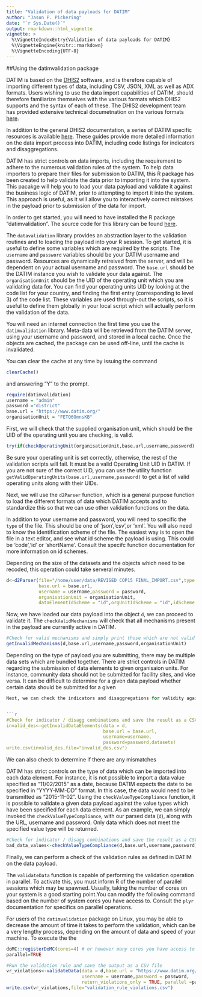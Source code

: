 ```yaml
---
title: "Validation of data payloads for DATIM"
author: "Jason P. Pickering"
date: "`r Sys.Date()`"
output: rmarkdown::html_vignette
vignette: >
  %\VignetteIndexEntry{Validation of data payloads for DATIM}
  %\VignetteEngine{knitr::rmarkdown}
  %\VignetteEncoding{UTF-8}
---
```



##Using the datimvalidation package

DATIM is based on the [DHIS2](https://dhis2.org/) software, and is therefore capable of importing different types of data, including
CSV, JSON, XML as well as ADX formats. Users wishing to use the data import capabilities of DATIM, should therefore familiarize themselves with 
the various formats which DHIS2 supports and the syntax of each of these. The DHIS2 development team has provided extensive technical
documetnation on the various formats [here](https://www.dhis2.org/doc/snapshot/en/developer/html/ch01s11.html). 

In addition to the general DHIS2 documentation, a series of DATIM specific resources is available [here](https://datim.zendesk.com/hc/en-us/sections/200413199-Data-Import-and-Exchange). These guides provide more detailed information on the data import process into DATIM, including code listings for indicators and disaggregations. 

DATIM has strict controls on data imports, including the requirement to adhere to the numerous validation rules of the system. To help
data importers to prepare their files for submission to DATIM, this R package has been created to help validate the data prior to importing
it into the system. This pacakge will help you to load your data payload and validate it against the business logic of DATIM, prior to 
attempting to import it into the system. This approach is useful, as it will allow you to interactively correct mistakes in the payload
prior to submission of the data for import. 

In order to get started, you will need to have installed the R package "datimvalidation". The source code for this library can be found [here](https://github.com/jason-p-pickering/datim-validation). 

The `datavalidation` library provides an abstraction layer to the validation routines and to loading the payload into your R session. To get started, 
it is useful to define some variables which are required by the scripts. The `username` and `password` variables should be your DATIM username and password. 
Resources are dynamically retreived from the server, and will be dependent on your actual username and password. The `base.url` should be the DATIM
instance you wish to validate your data against. The `organisationUnit` should be the UID of the operating unit which you are validating data for. 
You can find your operating units UID by looking at the code list for your country, and finding the first entry (corresponding to level 3) of the code list. These variables are used through-out the scripts, so it is useful to define them globally in your local script which will actually perform the validation of the data. 

You will need an internet connection the first time you use the `datimvalidation` library. Meta-data will be retrieved from the DATIM server, using
your username and password, and stored in a local cache. Once the objects are cached, the package can be used off-line, until the cache is invalidated. 

You can clear the cache at any time by issuing the command 
```r
clearCache()
```

and answering "Y" to the prompt.

```r
require(datimvalidation)
username = "admin"
password ="district"
base.url = "https://www.datim.org/"
organisationUnit = "FETQ6OmnsKB"
```

First, we will check that the supplied organisation unit, which should be the UID of the operating unit you are checking, is valid.

```r
try(if(checkOperatingUnit(organisationUnit,base.url,username,password) == FALSE ) stop("Not a valid operating unit") )
```

Be sure your operating unit is set correctly, otherwise, the rest of the validation scripts will fail. It must be a valid Operating Unit UID in DATIM. If you are not sure of the correct UID, you can use the utility function `getValidOperatingUnits(base.url,username,password)` to get a list of valid operating units along with their UIDs.

Next, we will use the `d2Parser` function, which is a general purpose function to load the different formats of data which 
DATIM accepts and to standardize this so that we can use other validation functions on the data. 

In addition to your username and password, you will need to specific the `type` of the file. This should be one of 'json','csv',or 'xml'. 
You will also need to know the identification scheme of the file. The easiest way is to open the file in a text editor, and see what id scheme
the payload is using. This could be 'code','id' or 'shortName'. Consult the specifc function documentation for more information on id schemes.

Depending on the size of the datasets and the objects which need to be recoded, this operation could take serveral minutes. 

```r
d<-d2Parser(file="/home/user/data/REVISED COP15 FINAL_IMPORT.csv",type = "csv",
            base.url = base.url,
            username = username,password = password,
            organisationUnit = organisationUnit,
            dataElementIdScheme = "id",orgUnitIdScheme = "id",idScheme = "id"  )
```

Now, we have loaded our data payload into the object `d`, we can proceed to validate it. The `checkValidMechanisms` will check that all mechanisms present in the payload are currently active in DATIM. 

```r
#Check for valid mechanisms and simply print those which are not valid
getInvalidMechanisms(d,base.url,username,password,organisationUnit)
```

Depending on the type of payload you are submitting, there may be multiple data sets which are bundled together. There are strict controls in DATIM regarding the submission of data elements to given organisaion units. For instance, community data should not be submitted for facility sites, and vice versa. It can be difficult to determine for a given data payload whether certain data should be submitted for a given 

```r



Next, we can check the indicators and disaggregations for validity against the current dataset form definitions. A data frame of indicator/disagg combinations will be returned. The 'dataset' paramater should be either the exact name of the dataset, or a grouping name like "MER Results" of 


```r
#Check for indicator / disagg combinations and save the result as a CSV file
invalid_des<-getInvalidDataElements(data = d,
                                    base.url = base.url,
                                    username=username,
                                    password=password,datasets)
write.csv(invalid_des,file="invalid_des.csv")
```

We can also check to determine if there are any mismatches 


DATIM has strict controls on the type of data which can be imported into each data element. For instance, it is not possible to import a data value specified as "11/02/2015" as a date, because DATIM expects the date to be specified in "YYYY-MM-DD" format. In this case, the data would need to be transmitted as "2015-11-02". Using the `checkValueTypeCompliance` function, it is possible to validate a given data payload against the value types which have been specified for each data element. As an example, we can simply invoked the `checkValueTypeCompliance`, with our parsed data (`d`), along with the URL, username and password. Only data which does not 
meet the specified value type will be returned.

```r
#Check for indicator / disagg combinations and save the result as a CSV file
bad_data_values<-checkValueTypeCompliance(d,base.url,username,password)
```


Finally, we can perform a check of the validation rules as defined in DATIM on the data payload.

The `validateData` function is capable of performing the validation operation in parallel. To activate this, you must inform R of the number of parallel
sessions which may be spawned. Usually, taking the number of cores on your system is a good starting point.You can modify the following command based on the number of system cores you have access to. Consult the `plyr` documentation for specifics on parallel operations. 

For users of the `datimvalidation` package on Linux, you may be able to decrease the amount of time it takes to perform the validation, which can be a very lengthy process, depending on the amount of data and speed of your machine. To execute the the 
```r
doMC::registerDoMC(cores=4) # or however many cores you have access to
parallel=TRUE
```


```r
#Run the validation rule and save the output as a CSV file
vr_violations<-validateData(data = d,base.url = "https://www.datim.org/",
                            username = username,password = password,
                            return_violations_only = TRUE, parallel =parallel )
write.csv(vr_violations,file="validation_rule_violations.csv")
```
